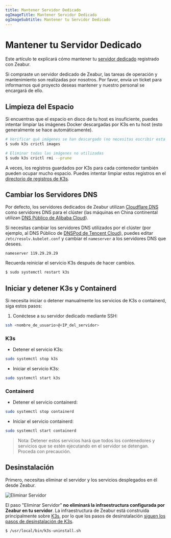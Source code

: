 ```yaml
---
title: Mantener Servidor Dedicado
ogImageTitle: Mantener Servidor Dedicado
ogImageSubtitle: Mantener tu Servidor Dedicado
---
```



# Mantener tu Servidor Dedicado

Este artículo te explicará cómo mantener tu [servidor dedicado](../dedicated-server) registrado con Zeabur.

<Callout>
    Si compraste un servidor dedicado de Zeabur, las tareas de operación y mantenimiento son realizadas por nosotros.
    Por favor, envía un ticket para informarnos qué proyecto deseas mantener y nuestro personal se encargará de ello.
</Callout>

## Limpieza del Espacio

Si encuentras que el espacio en disco de tu host es insuficiente, puedes intentar limpiar las imágenes Docker descargadas por K3s en tu host (esto generalmente se hace automáticamente).

```bash
# Verificar qué imágenes se han descargado (no necesitas escribir esta línea)
$ sudo k3s crictl images

# Eliminar todas las imágenes no utilizadas
$ sudo k3s crictl rmi --prune
```

A veces, los registros guardados por K3s para cada contenedor también pueden ocupar mucho espacio. Puedes intentar limpiar estos registros en el [directorio de registros de K3s](https://docs.k3s.io/faq#where-are-the-k3s-logs).

## Cambiar los Servidores DNS

Por defecto, los servidores dedicados de Zeabur utilizan [Cloudflare DNS](https://1.1.1.1/) como servidores DNS para el clúster (las máquinas en China continental utilizan [DNS Público de Alibaba Cloud](https://www.alidns.com/)).

Si necesitas cambiar los servidores DNS utilizados por el clúster (por ejemplo, al DNS Público de [DNSPod de Tencent Cloud](https://www.dnspod.cn/products/publicdns)), puedes editar `/etc/resolv.kubelet.conf` y cambiar el `nameserver` a los servidores DNS que desees.

```
nameserver 119.29.29.29
```

Recuerda reiniciar el servicio K3s después de hacer cambios.

```bash
$ sudo systemctl restart k3s
```

## Iniciar y detener K3s y Containerd

Si necesita iniciar o detener manualmente los servicios de K3s o containerd, siga estos pasos:

1. Conéctese a su servidor dedicado mediante SSH:

```bash
ssh <nombre_de_usuario>@<IP_del_servidor>
```

### K3s

- Detener el servicio K3s:

```bash
sudo systemctl stop k3s
```

- Iniciar el servicio K3s:

```bash
sudo systemctl start k3s
```

### Containerd

- Detener el servicio containerd:

```bash
sudo systemctl stop containerd
```

- Iniciar el servicio containerd:

```bash
sudo systemctl start containerd
```

> Nota: Detener estos servicios hará que todos los contenedores y servicios que se estén ejecutando en el servidor se detengan. Proceda con precaución.

## Desinstalación

Primero, necesitas eliminar el servidor y los servicios desplegados en él desde Zeabur.

![Eliminar Servidor](/dedicated-server/remove-server.webp)

El paso "Eliminar Servidor" **no eliminará la infraestructura configurada por Zeabur en tu servidor**. La infraestructura de Zeabur está construida principalmente sobre [K3s](https://k3s.io/), por lo que los pasos de desinstalación [siguen los pasos de desinstalación de K3s](https://docs.k3s.io/installation/uninstall).

```bash
$ /usr/local/bin/k3s-uninstall.sh
```
